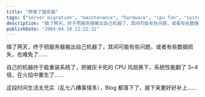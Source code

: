 ```yaml
---
title: "转移了服务器"
tags: ["server migration", "maintenance", "hardware", "cpu fan", "system performance", "life update", "blog"]
description: "搞了两天，终于把服务器搬出自己机器了，其间可能有些问题，或者有些数据损失，也难免了…… 自己的机器终于能重装系统了，把被灰卡死的 CPU 风扇换下，系统性能翻了 3~4 倍，在火焰中重生了…… 这段时间生活太充实（乱七八糟事情多），Blog 都落下了，接下来要好好补上……"
publishDate: "2004-04-10 22:22:31"
---
```


搞了两天，终于把服务器搬出自己机器了，其间可能有些问题，或者有些数据损失，也难免了……

自己的机器终于能重装系统了，把被灰卡死的 CPU 风扇换下，系统性能翻了 3~4 倍，在火焰中重生了……

这段时间生活太充实（乱七八糟事情多），Blog 都落下了，接下来要好好补上……
